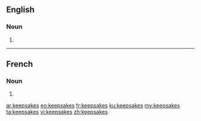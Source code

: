 ==English==

===Noun===
{{head|en|plural}}

# {{plural of|keepsake|lang=en}}

----

==French==

===Noun===
{{head|fr|plural|g=?}}

# {{plural of|keepsake|lang=fr}}

[[ar:keepsakes]]
[[eo:keepsakes]]
[[fr:keepsakes]]
[[ku:keepsakes]]
[[my:keepsakes]]
[[ta:keepsakes]]
[[vi:keepsakes]]
[[zh:keepsakes]]